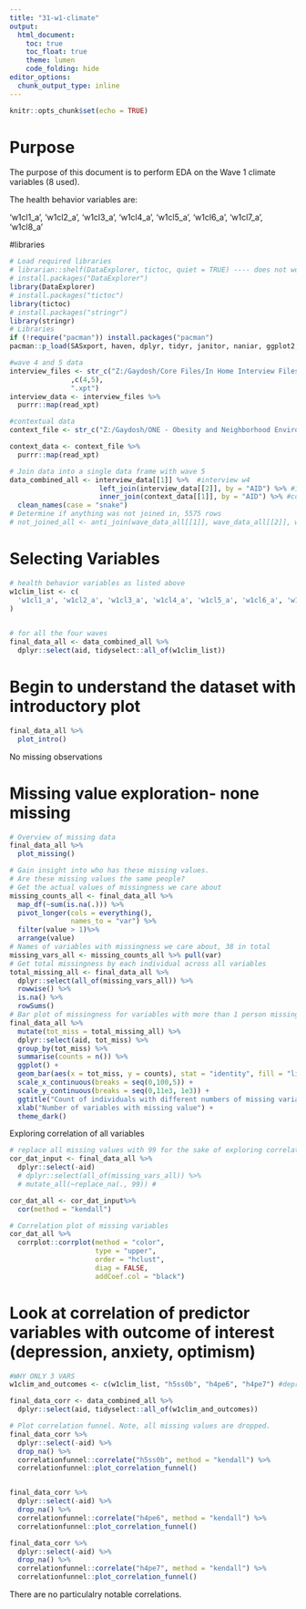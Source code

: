 ```yaml
---
title: "31-w1-climate"
output: 
  html_document:
    toc: true
    toc_float: true
    theme: lumen
    code_folding: hide
editor_options: 
  chunk_output_type: inline
---
```


```r
knitr::opts_chunk$set(echo = TRUE)
```

# Purpose

The purpose of this document is to perform EDA on the Wave 1 climate variables (8 used).

The health behavior variables are: \ 

'w1cl1_a', 'w1cl2_a', 'w1cl3_a', 'w1cl4_a', 'w1cl5_a', 'w1cl6_a', 'w1cl7_a', 'w1cl8_a'


#libraries
```r
# Load required libraries
# librarian::shelf(DataExplorer, tictoc, quiet = TRUE) ---- does not work
# install.packages("DataExplorer")
library(DataExplorer)
# install.packages("tictoc")
library(tictoc)
# install.packages("stringr")
library(stringr)
# Libraries
if (!require("pacman")) install.packages("pacman")
pacman::p_load(SASxport, haven, dplyr, tidyr, janitor, naniar, ggplot2, Hmisc, purrr, scales, reshape, HH, tibble, likert, reshape2,forcats,splitstackshape,rsample,corrplot, correlationfunnel,gridExtra,graphics)
```


```r
#wave 4 and 5 data
interview_files <- str_c("Z:/Gaydosh/Core Files/In Home Interview Files/wave"
               ,c(4,5),
               ".xpt")
interview_data <- interview_files %>%
  purrr::map(read_xpt)

#contextual data
context_file <- str_c("Z:/Gaydosh/ONE - Obesity and Neighborhood Environment Files/w1_ONE/Wave I Climate File/w1climat.xpt")

context_data <- context_file %>%
  purrr::map(read_xpt)
```



```r
# Join data into a single data frame with wave 5
data_combined_all <- interview_data[[1]] %>%  #interview w4
                      left_join(interview_data[[2]], by = "AID") %>% #interview w5
                      inner_join(context_data[[1]], by = "AID") %>% #contextual
  clean_names(case = "snake")
# Determine if anything was not joined in, 5575 rows
# not_joined_all <- anti_join(wave_data_all[[1]], wave_data_all[[2]], wave_data_all[[3]],wave_data_all[[4]],by = "AID")
```


# Selecting Variables

```r
# health behavior variables as listed above
w1clim_list <- c(
  'w1cl1_a', 'w1cl2_a', 'w1cl3_a', 'w1cl4_a', 'w1cl5_a', 'w1cl6_a', 'w1cl7_a', 'w1cl8_a'
)
              

```


```r
# for all the four waves
final_data_all <- data_combined_all %>%
  dplyr::select(aid, tidyselect::all_of(w1clim_list))
```


# Begin to understand the dataset with introductory plot

```r
final_data_all %>% 
  plot_intro()
```

No missing observations



# Missing value exploration- none missing

```r
# Overview of missing data
final_data_all %>% 
  plot_missing()
```

 


```r
# Gain insight into who has these missing values. 
# Are these missing values the same people?
# Get the actual values of missingness we care about
missing_counts_all <- final_data_all %>%
  map_df(~sum(is.na(.))) %>% 
  pivot_longer(cols = everything(),
               names_to = "var") %>%
  filter(value > 1)%>%
  arrange(value)
# Names of variables with missingness we care about, 38 in total
missing_vars_all <- missing_counts_all %>% pull(var)
# Get total missingness by each individual across all variables
total_missing_all <- final_data_all %>% 
  dplyr::select(all_of(missing_vars_all)) %>% 
  rowwise() %>% 
  is.na() %>%
  rowSums()
# Bar plot of missingness for variables with more than 1 person missing
final_data_all %>% 
  mutate(tot_miss = total_missing_all) %>% 
  dplyr::select(aid, tot_miss) %>% 
  group_by(tot_miss) %>% 
  summarise(counts = n()) %>% 
  ggplot() +
  geom_bar(aes(x = tot_miss, y = counts), stat = "identity", fill = "light blue") +
  scale_x_continuous(breaks = seq(0,100,5)) +
  scale_y_continuous(breaks = seq(0,11e3, 1e3)) +
  ggtitle("Count of individuals with different numbers of missing variables") +
  xlab("Number of variables with missing value") +
  theme_dark()
```



Exploring correlation of all variables

```r
# replace all missing values with 99 for the sake of exploring correlation
cor_dat_input <- final_data_all %>%
  dplyr::select(-aid)
  # dplyr::select(all_of(missing_vars_all)) %>%
  # mutate_all(~replace_na(., 99)) #

cor_dat_all <- cor_dat_input%>%
  cor(method = "kendall")

```
```r
# Correlation plot of missing variables
cor_dat_all %>% 
  corrplot::corrplot(method = "color",
                     type = "upper",
                     order = "hclust",
                     diag = FALSE,
                     addCoef.col = "black")
```



# Look at correlation of predictor variables with outcome of interest (depression, anxiety, optimism)
```r

#WHY ONLY 3 VARS
w1clim_and_outcomes <- c(w1clim_list, "h5ss0b", "h4pe6", "h4pe7") #depression, anxiety, optimism

final_data_corr <- data_combined_all %>%
  dplyr::select(aid, tidyselect::all_of(w1clim_and_outcomes))

# Plot correlation funnel. Note, all missing values are dropped.
final_data_corr %>% 
  dplyr::select(-aid) %>% 
  drop_na() %>%
  correlationfunnel::correlate("h5ss0b", method = "kendall") %>% 
  correlationfunnel::plot_correlation_funnel()


final_data_corr %>% 
  dplyr::select(-aid) %>% 
  drop_na() %>%
  correlationfunnel::correlate("h4pe6", method = "kendall") %>% 
  correlationfunnel::plot_correlation_funnel()

final_data_corr %>% 
  dplyr::select(-aid) %>% 
  drop_na() %>%
  correlationfunnel::correlate("h4pe7", method = "kendall") %>% 
  correlationfunnel::plot_correlation_funnel()

```


There are no particulalry notable correlations.



<br><br><br><br><br><br>